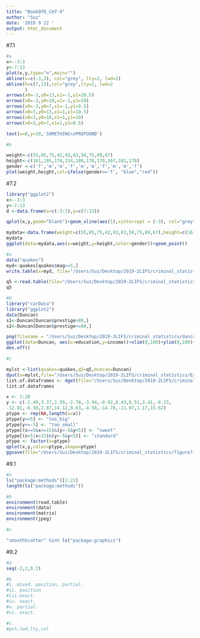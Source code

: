```yaml
---
title: "BookOfR_CH7-9"
author: "Suz"
date: '2019 9 22 '
output: html_document
---
```


#7.1

```r
#a
x<--3:3
y<-7:13
plot(x,y,type="n",main="")
abline(v=c(-3,3), col="grey", lty=2, lwd=2)
abline(h=c(7,13),col="grey",lty=2, lwd=2
       )
arrows(x0=-3,y0=13,x1=-1,y1=10.5)
arrows(x0=-3,y0=10,x1=-1,y1=10)
arrows(x0=-3,y0=7,x1=-1,y1=9.5)
arrows(x0=3,y0=13,x1=1,y1=10.5)
arrows(x0=3,y0=10,x1=1,y1=10)
arrows(x0=3,y0=7,x1=1,y1=9.5)

text(x=0,y=10,'SOMETHING\nPROFOUND')
```

```r

#b

weight<-c(55,85,75,42,93,63,58,75,89,67)
height<-c(161,185,174,154,188,178,170,167,181,178)
gender <-c('f','m','m','f','m','m','f','m','m','f')
plot(weight,height,col=ifelse(gender=='f', "blue","red"))


```


#7.2


```r
library("ggplot2")
x<--3:3
y<-7:13
d <-data.frame(x=c(-3:3),y=c(7:13))

qplot(x,y,geom="blank")+geom_vline(aes(1),xintercept = (-3), col="grey",lty=2)+geom_vline(aes(1),xintercept = (3),col="grey",lty=2)+geom_hline(aes(1),yintercept = (7), col="grey",lty=2)+geom_hline(aes(1),yintercept = (13), col="grey",lty=2)+geom_segment(mapping=aes(x=-3,y=13,xend=-1,yend=10.5),color="black",lty=1,arrow = arrow(length = unit(0.5, "cm")))+geom_segment(mapping=aes(x=-3,y=13,xend=-1,yend=10.5),color="black",lty=1,arrow = arrow(length = unit(0.5, "cm")))+geom_segment(mapping=aes(x=-3,y=10,xend=-1,yend=10),color="black",lty=1,arrow = arrow(length = unit(0.5, "cm")))+geom_segment(mapping=aes(x=-3,y=7,xend=-1,yend=9.5),color="black",lty=1,arrow = arrow(length = unit(0.5, "cm")))+geom_segment(mapping=aes(x=3,y=13,xend=1,yend=10.5),color="black",lty=1,arrow = arrow(length = unit(0.5, "cm")))+geom_segment(mapping=aes(x=3,y=10,xend=1,yend=10),color="black",lty=1,arrow = arrow(length = unit(0.5, "cm")))+geom_segment(mapping=aes(x=3,y=7,xend=1,yend=9.5),color="black",lty=1,arrow = arrow(length = unit(0.5, "cm")))+geom_text(data=d,mapping=aes(0,10),size=4,label='SOMETHING\nPROFOUND')
```


```r

mydata<-data.frame(weight=c(55,85,75,42,93,63,58,75,89,67),height=c(161,185,174,154,188,178,170,167,181,178),gender=c('f','m','m','f','m','m','f','m','m','f'))
mydata
ggplot(data=mydata,aes(x=weight,y=height,color=gender))+geom_point()


```


```r
#a
data("quakes")
myd<-quakes[quakes$mag>=5,]
write.table(x=myd, file="/Users/Suz/Desktop/2019-2LIFS/criminal_statistics/q5.txt",sep="!",na="??",quote=FALSE,row.names=FALSE)

q5 <-read.table(file="/Users/Suz/Desktop/2019-2LIFS/criminal_statistics/q5.txt",header=TRUE,sep="!",na.strings="??",stringsAsFactors = FALSE)
q5
```

```r
#b
library("carData")
library("ggplot2")
data(Duncan)
s1<-Duncan[Duncan$prestige>80,]
s2<-Duncan[Duncan$prestige<=80,]

png(filename = "/Users/Suz/Desktop/2019-2LIFS/criminal_statistics/duncan1.png",width=500,height=500)
ggplot(data=Duncan, aes(x=education,y=income))+xlim(0,100)+ylim(0,100)+geom_point(data=s1,color="black",shape=1)+geom_point(data=s2,color="blue",shape=16)
dev.off()

```


```r
#c

mylst <-list(quakes=quakes,q5=q5,duncan=Duncan)
dput(x=mylst,file="/Users/Suz/Desktop/2019-2LIFS/criminal_statistics/Exercise8-1.txt")
list.of.dataframes <- dget(file="/Users/Suz/Desktop/2019-2LIFS/criminal_statistics/Exercise8-1.txt")
list.of.dataframes
```

```r
x <- 1:20
y <- c(-1.49,3.37,2.59,-2.78,-3.94,-0.92,6.43,8.51,3.41,-8.23,
-12.01,-6.58,2.87,14.12,9.63,-4.58,-14.78,-11.67,1.17,15.62)
ptype <- rep(NA,length(x=x))
ptype[y>=5] <- "too_big"
ptype[y<=-5] <- "too_small"
ptype[(x>=5&x<=15)&(y>-5&y<5)] <- "sweet"
ptype[(x<5|x>15)&(y>-5&y<5)] <- "standard"
ptype <- factor(x=ptype)
qplot(x,y,color=ptype,shape=ptype)
ggsave(file="/Users/Suz/Desktop/2019-2LIFS/criminal_statistics/figure7-11.tiff")
```

#9.1

```r
#a
ls("package:methods")[1:21]
length(ls("package:methods"))

#b
environment(read.table)
environment(data)
environment(matrix)
environment(jpeg)

#c

"smoothScatter" %in% ls("package:graphics")

```


#9.2

```r
#a
seq(-2,2,0.2)

#b
#i. mixed. position, partial.
#ii. position
#iii.exact.
#iv. exact.
#v. partial.
#vi. exact.

#c. 
#pch,lwd,lty,col

```


